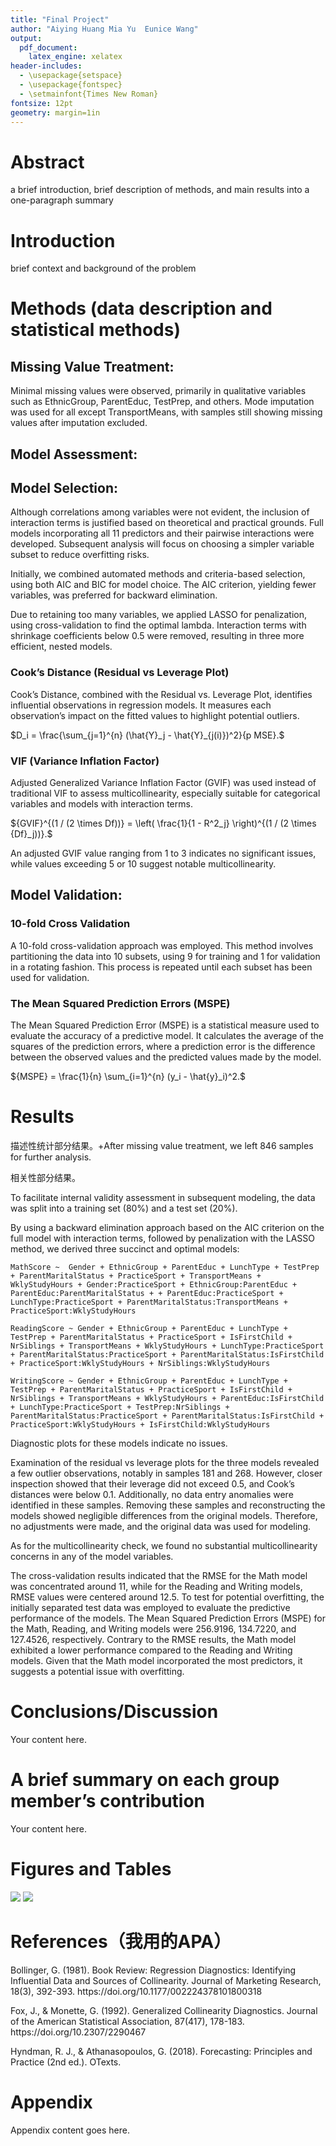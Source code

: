 ```yaml
---
title: "Final Project"
author: "Aiying Huang Mia Yu  Eunice Wang"
output:
  pdf_document:
    latex_engine: xelatex
header-includes:
  - \usepackage{setspace}
  - \usepackage{fontspec}
  - \setmainfont{Times New Roman}
fontsize: 12pt
geometry: margin=1in
---
```

\setstretch{2}  

# Abstract

a brief introduction, brief description of methods, and main results into a one-paragraph summary

# Introduction

brief context and background of the problem

# Methods (data description and statistical methods)

## Missing Value Treatment:

Minimal missing values were observed, primarily in qualitative variables such as EthnicGroup, ParentEduc, TestPrep, and others. Mode imputation was used for all except TransportMeans, with samples still showing missing values after imputation excluded. 

## Model Assessment:

## Model Selection:

Although correlations among variables were not evident, the inclusion of interaction terms is justified based on theoretical and practical grounds. Full models incorporating all 11 predictors and their pairwise interactions were developed. Subsequent analysis will focus on choosing a simpler variable subset to reduce overfitting risks.

Initially, we combined automated methods and criteria-based selection, using both AIC and BIC for model choice. The AIC criterion, yielding fewer variables, was preferred for backward elimination.

Due to retaining too many variables, we applied LASSO for penalization, using cross-validation to find the optimal lambda. Interaction terms with shrinkage coefficients below 0.5 were removed, resulting in three more efficient, nested models.

### Cook's Distance (Residual vs Leverage Plot)

Cook's Distance, combined with the Residual vs. Leverage Plot, identifies influential observations in regression models. It measures each observation's impact on the fitted values to highlight potential outliers.

$D_i = \frac{\sum_{j=1}^{n} (\hat{Y}_j - \hat{Y}_{j(i)})^2}{p MSE}.$

### VIF (Variance Inflation Factor)

Adjusted Generalized Variance Inflation Factor (GVIF) was used instead of traditional VIF to assess multicollinearity, especially suitable for categorical variables and models with interaction terms.

${GVIF}^{(1 / (2 \times Df))} = \left( \frac{1}{1 - R^2_j} \right)^{(1 / (2 \times {Df}_j))}.$ 

An adjusted GVIF value ranging from 1 to 3 indicates no significant issues, while values exceeding 5 or 10 suggest notable multicollinearity. 

## Model Validation:

### 10-fold Cross Validation

A 10-fold cross-validation approach was employed. This method involves partitioning the data into 10 subsets, using 9 for training and 1 for validation in a rotating fashion. This process is repeated until each subset has been used for validation.

### The Mean Squared Prediction Errors (MSPE)

The Mean Squared Prediction Error (MSPE) is a statistical measure used to evaluate the accuracy of a predictive model. It calculates the average of the squares of the prediction errors, where a prediction error is the difference between the observed values and the predicted values made by the model. 

${MSPE} = \frac{1}{n} \sum_{i=1}^{n} (y_i - \hat{y}_i)^2.$

# Results

描述性统计部分结果。+After missing value treatment, we left 846 samples for further analysis. 

相关性部分结果。

To facilitate internal validity assessment in subsequent modeling, the data was split into a training set (80%) and a test set (20%).

By using a backward elimination approach based on the AIC criterion on the full model with interaction terms, followed by penalization with the LASSO method, we derived three succinct and optimal models:

`MathScore ~  Gender + EthnicGroup + ParentEduc + LunchType + TestPrep + ParentMaritalStatus + PracticeSport + TransportMeans + WklyStudyHours + Gender:PracticeSport + EthnicGroup:ParentEduc + ParentEduc:ParentMaritalStatus + + ParentEduc:PracticeSport + LunchType:PracticeSport + ParentMaritalStatus:TransportMeans + PracticeSport:WklyStudyHours`

`ReadingScore ~ Gender + EthnicGroup + ParentEduc + LunchType + TestPrep + ParentMaritalStatus + PracticeSport + IsFirstChild + NrSiblings + TransportMeans + WklyStudyHours + LunchType:PracticeSport + ParentMaritalStatus:PracticeSport + ParentMaritalStatus:IsFirstChild + PracticeSport:WklyStudyHours + NrSiblings:WklyStudyHours`

`WritingScore ~ Gender + EthnicGroup + ParentEduc + LunchType + TestPrep + ParentMaritalStatus + PracticeSport + IsFirstChild + NrSiblings + TransportMeans + WklyStudyHours + ParentEduc:IsFirstChild + LunchType:PracticeSport + TestPrep:NrSiblings + ParentMaritalStatus:PracticeSport + ParentMaritalStatus:IsFirstChild + PracticeSport:WklyStudyHours + IsFirstChild:WklyStudyHours`

Diagnostic plots for these models indicate no issues.

Examination of the residual vs leverage plots for the three models revealed a few outlier observations, notably in samples 181 and 268. However, closer inspection showed that their leverage did not exceed 0.5, and Cook's distances were below 0.1. Additionally, no data entry anomalies were identified in these samples. Removing these samples and reconstructing the models showed negligible differences from the original models. Therefore, no adjustments were made, and the original data was used for modeling.

As for the multicollinearity check, we found no substantial multicollinearity concerns in any of the model variables.

The cross-validation results indicated that the RMSE for the Math model was concentrated around 11, while for the Reading and Writing models, RMSE values were centered around 12.5. To test for potential overfitting, the initially separated test data was employed to evaluate the predictive performance of the models. The Mean Squared Prediction Errors (MSPE) for the Math, Reading, and Writing models were 256.9196, 134.7220, and 127.4526, respectively. Contrary to the RMSE results, the Math model exhibited a lower performance compared to the Reading and Writing models. Given that the Math model incorporated the most predictors, it suggests a potential issue with overfitting.


# Conclusions/Discussion

Your content here. 

# A brief summary on each group member’s contribution

Your content here. 


\newpage

# Figures and Tables

![](%22missingdata.png%22)
![](%22cv.png%22)

<!-- 创建新的一页 -->
\newpage

# References（我用的APA）

Bollinger, G. (1981). Book Review: Regression Diagnostics: Identifying Influential Data and Sources of Collinearity. Journal of Marketing Research, 18(3), 392-393. https://doi.org/10.1177/002224378101800318

Fox, J., & Monette, G. (1992). Generalized Collinearity Diagnostics. Journal of the American Statistical Association, 87(417), 178-183. https://doi.org/10.2307/2290467

Hyndman, R. J., & Athanasopoulos, G. (2018). Forecasting: Principles and Practice (2nd ed.). OTexts.


\newpage

# Appendix

Appendix content goes here.